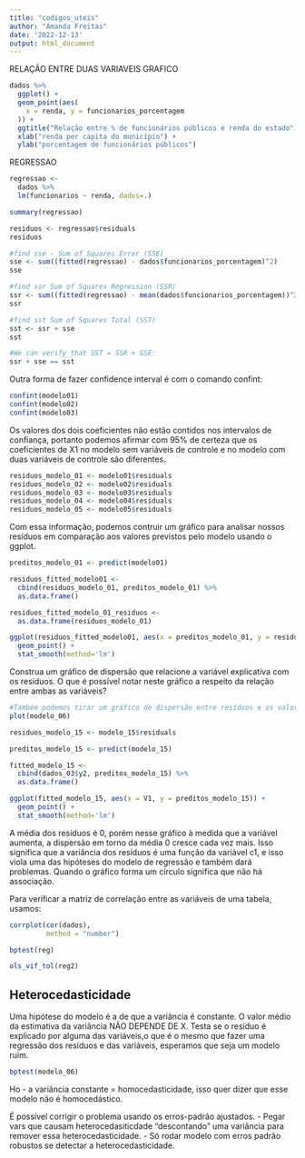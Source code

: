 ```yaml
---
title: "codigos_uteis"
author: "Amanda Freitas"
date: '2022-12-13'
output: html_document
---
```


RELAÇÃO ENTRE DUAS VARIAVEIS GRAFICO
```r
dados %>% 
  ggplot() +
  geom_point(aes(
    x = renda, y = funcionarios_porcentagem
  )) +
  ggtitle("Relação entre % de funcionários públicos e renda do estado") +
  xlab("renda per capita do município") +
  ylab("porcentagem de funcionários públicos")
```

REGRESSAO

```r
regressao <- 
  dados %>% 
  lm(funcionarios ~ renda, dados=.) 

summary(regressao) 
```

```r
residuos <- regressao$residuals
residuos
```

```r
#find sse - Sum of Squares Error (SSE)
sse <- sum((fitted(regressao) - dados$funcionarios_porcentagem)^2)
sse

#find ssr Sum of Squares Regression (SSR)
ssr <- sum((fitted(regressao) - mean(dados$funcionarios_porcentagem))^2)
ssr

#find sst Sum of Squares Total (SST)
sst <- ssr + sse
sst

#We can verify that SST = SSR + SSE:
ssr + sse == sst
```

Outra forma de fazer confidence interval é com o comando confint:

```r
confint(modelo01)
confint(modelo02)
confint(modelo03)
```

Os valores dos dois coeficientes não estão contidos nos intervalos de confiança, portanto podemos afirmar com 95% de certeza que os coeficientes de X1 no modelo sem variáveis de controle e no modelo com duas variáveis de controle são diferentes.


```r
residuos_modelo_01 <- modelo01$residuals
residuos_modelo_02 <- modelo02$residuals
residuos_modelo_03 <- modelo03$residuals
residuos_modelo_04 <- modelo04$residuals
residuos_modelo_05 <- modelo05$residuals
```

Com essa informação, podemos contruir um gráfico para analisar nossos resíduos em comparação aos valores previstos pelo modelo usando o ggplot.

```r
preditos_modelo_01 <- predict(modelo01)
```

```r
residuos_fitted_modelo01 <- 
  cbind(residuos_modelo_01, preditos_modelo_01) %>%
  as.data.frame()

residuos_fitted_modelo_01_residuos <- 
  as.data.frame(residuos_modelo_01)
```

```r
ggplot(residuos_fitted_modelo01, aes(x = preditos_modelo_01, y = residuos_modelo_01)) +
  geom_point() + 
  stat_smooth(method='lm')
```

Construa um gráfico de dispersão que relacione a variável explicativa com os resíduos. O que é possível notar neste gráfico a respeito da relação entre ambas as variáveis?


```r
#Também podemos tirar um gráfico de dispersão entre resíduos e os valores previstos pelo modelo apenas com a função plot(). (Considere apenas o gráfico Residuals vs Fitted)
plot(modelo_06)
```

```r
residuos_modelo_15 <- modelo_15$residuals

preditos_modelo_15 <- predict(modelo_15)

fitted_modelo_15 <- 
  cbind(dados_03$y2, preditos_modelo_15) %>%
  as.data.frame()

ggplot(fitted_modelo_15, aes(x = V1, y = preditos_modelo_15)) +
  geom_point() + 
  stat_smooth(method='lm')
```




A média dos resíduos é 0, porém nesse gráfico à medida que a variável aumenta, a dispersão em torno da média 0 cresce cada vez mais.  Isso significa que a variância dos resíduos é uma função da variável c1, e isso viola uma das hipóteses do modelo de regressão e também dará problemas. Quando o gráfico forma um círculo significa que não há associação.

Para verificar a matriz de correlação entre as variáveis de uma tabela, usamos:
```r
corrplot(cor(dados), 
         method = "number")
```

```r
bptest(reg)

ols_vif_tol(reg2)
```

## Heterocedasticidade
Uma hipótese do modelo é a de que a variância é constante. O valor médio da estimativa da variância NÃO DEPENDE DE X. Testa se o resíduo é explicado por alguma das variáveis,o que é o mesmo que fazer uma regressão dos resíduos e das variáveis, esperamos que seja um modelo ruim.

```r
bptest(modelo_06)
```
Ho - a variância constante = homocedasticidade, isso quer dizer que esse modelo não é homocedástico. 

É possível corrigir o problema usando os erros-padrão ajustados. 
- Pegar vars que causam heterocedasiticdade "descontando" uma variância para remover essa heterocedasticidade.
- Só rodar modelo com erros padrão robustos se detectar a heterocedasticidade. 

